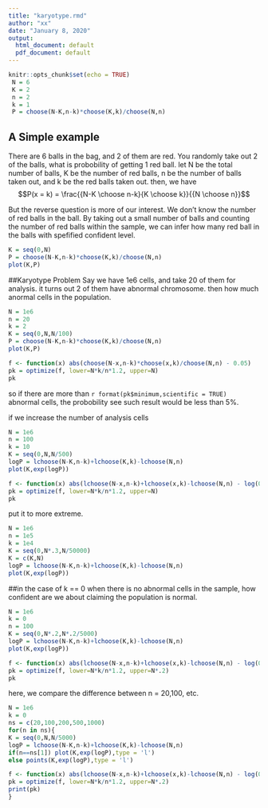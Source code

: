 ```yaml
---
title: "karyotype.rmd"
author: "xx"
date: "January 8, 2020"
output:
  html_document: default
  pdf_document: default
---
```


```r
knitr::opts_chunk$set(echo = TRUE)
 N = 6
 K = 2
 n = 2
 k = 1
 P = choose(N-K,n-k)*choose(K,k)/choose(N,n)
```

## A Simple example

There are 6 balls in the bag, and 2 of them are red. You randomly take out 2 of the balls, what is probobility of getting 1 red ball.
let N be the total number of balls, K be the number of red balls, n be the number of balls taken out, and k be the red balls taken out. then, we have
$$P(x = k) = \frac{{N-K \choose n-k}{K \choose k}}{{N \choose n}}$$

But the reverse question is more of our interest. We don't know the number of red balls in the ball. By taking out a small number of balls and counting the number of red balls within the sample, we can infer how many red ball in the balls with spefified confident level.

```r
K = seq(0,N)
P = choose(N-K,n-k)*choose(K,k)/choose(N,n)
plot(K,P)
```

##Karyotype Problem
Say we have 1e6 cells, and take 20 of them for analysis. it turns out 2 of them have abnormal chromosome. then how much anormal cells in the population.

```r
N = 1e6
n = 20
k = 2
K = seq(0,N,N/100)
P = choose(N-K,n-k)*choose(K,k)/choose(N,n)
plot(K,P)

f <- function(x) abs(choose(N-x,n-k)*choose(x,k)/choose(N,n) - 0.05) 
pk = optimize(f, lower=N*k/n*1.2, upper=N)
pk
```

so if there are more than `r format(pk$minimum,scientific = TRUE)` abnormal cells, the probobility see such result would be less than 5%.

if we increase the number of analysis cells
```r
N = 1e6
n = 100
k = 10
K = seq(0,N,N/500)
logP = lchoose(N-K,n-k)+lchoose(K,k)-lchoose(N,n)
plot(K,exp(logP))

f <- function(x) abs(lchoose(N-x,n-k)+lchoose(x,k)-lchoose(N,n) - log(0.05) )
pk = optimize(f, lower=N*k/n*1.2, upper=N)
pk
```

put it to more extreme.

```r
N = 1e6
n = 1e5
k = 1e4
K = seq(0,N*.3,N/50000)
K = c(K,N)
logP = lchoose(N-K,n-k)+lchoose(K,k)-lchoose(N,n)
plot(K,exp(logP))

```

##in the case of k == 0
when there is no abnormal cells in the sample, how confident are we about claiming the population is normal.

```r
N = 1e6
k = 0
n = 100
K = seq(0,N*.2,N*.2/5000)
logP = lchoose(N-K,n-k)+lchoose(K,k)-lchoose(N,n)
plot(K,exp(logP))

f <- function(x) abs(lchoose(N-x,n-k)+lchoose(x,k)-lchoose(N,n) - log(0.05) )
pk = optimize(f, lower=N*k/n*1.2, upper=N*.2)
pk
```

here, we compare the difference between n = 20,100, etc. 
```r
N = 1e6
k = 0
ns = c(20,100,200,500,1000)
for(n in ns){
K = seq(0,N,N/5000)
logP = lchoose(N-K,n-k)+lchoose(K,k)-lchoose(N,n)
if(n==ns[1]) plot(K,exp(logP),type = 'l')
else points(K,exp(logP),type = 'l')

f <- function(x) abs(lchoose(N-x,n-k)+lchoose(x,k)-lchoose(N,n) - log(0.05) )
pk = optimize(f, lower=N*k/n*1.2, upper=N*.2)
print(pk)
}
```